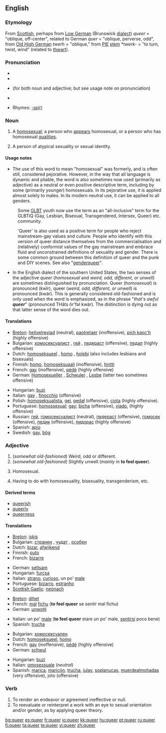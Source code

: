 ==English==
{{wikipedia}}

===Etymology===
From [[Scottish]], perhaps from [[Low German]] (Brunswick [[dialect]]) ''queer'' = "oblique, off-center", related to German ''quer'' = "oblique, perverse, odd", from [[Old High German]] ''twerh'' = "oblique," from [[PIE]] [[stem]] *''twerk-'' = "to turn, twist, wind" (related to [[thwart]]).

===Pronunciation===
* {{IPA|/kwir/}}
* {{SAMPA|/kwir/}}
* {{enPR|kwîr}} (for both noun and adjective; but see usage note on pronunciation)
* {{audio|en-us-queer.ogg|Audio (US)}}

* Rhymes: [[Rhymes:English:-ɪə(r)|-ɪə(r)]]

===Noun===
{{en-noun}}

# {{context|Derogatory, slang}} A [[homosexual]]; a person who [[appear|appears]] homosexual, or a person who has homosexual [[quality|qualities]].
# {{context|slang}} A person of atypical sexuality or sexual identity.

====Usage notes====
* The use of this word to mean "homosexual" was formerly, and is often still, considered pejorative.  However, in the way that all language is dynamic and pliable, the word is also sometimes now used (primarily as adjective) as a neutral or even positive descriptive term, including by some (primarily younger) homosexuals. In its pejorative use, it is applied almost solely to males. In its modern neutral use, it can be applied to all genders.

: Some [[GLBT]] youth now use the term as an "all-inclusive" term for the GLBTIQ (Gay, Lesbian, Bisexual, Transgendered, Intersex, Queer) etc. community.

: 'Queer' is also used as a positive term for people who reject mainstream-gay values and culture.  People who identify with this version of queer distance themselves from the commercialisation and (relatively) conformist values of the gay mainstream and embrace fluid and unconstrained definitions of sexuality and gender.  There is some common ground between this definition of queer and the punk and DIY scenes. See also "[[genderqueer]]".

* In the English dialect of the southern United States, the two senses of the adjective ''queer'' (''homosexual'' and ''weird, odd, different, or unwell'') are sometimes distinguished by pronunciation.  Queer (''homosexual'') is pronounced (kwîr), queer (''weird, odd, different, or unwell'') is pronounced (kwär).  This is generally considered old-fashioned and is only used when the word is emphasized, as in the phrase "''that's awful '''queer'''''" (pronounced THăts ôr'fəl kwär).  The distinction is dying out as that latter sense of the word dies out.

====Translations====
{{trans-top}}
* [[Breton]]: [[heñvelreviad]] {{m}} (neutral), [[paotretaer]] {{m}} (inoffensive), [[pich kaoc'h]] {{m}} (highly offensive)
* Bulgarian: [[хомосексуалист]] {{m}}, [[гей]] {{m}}, [[педераст]] {{m}} (offensive), [[педал]] {{m}}  (highly offensive)
* Dutch: [[homoseksueel]] {{m}}, [[homo]] {{m}}, [[holebi]] (also includes lesbians and bisexuals)
* Finnish: [[homo]], [[homoseksuaali]] (inoffensive), [[hintti]]
* French: [[gay]] {{m}} (inoffensive), [[pédé]] {{m}} (highly offensive)
* German: [[Homosexueller]] {{m}}, [[Schwuler]] {{m}}, [[Lesbe]] {{f}} (latter two sometimes offensive)
{{trans-mid}}
* Hungarian: [[buzi]]
* Italian: [[gay]] {{m}}, [[finocchio]] {{m}} (offensive)
* Polish: [[homoseksualista]], [[gej]], [[pedał]] (offensive), [[ciota]] (highly offensive).
* Portuguese: [[homossexual]]; [[gay]]; [[bicha]] (offensive), [[viado]], (highly offensive)
* Russian: [[гей]], [[гомосексуалист]] (neutral), [[педераст]] (offensive), [[гомосек]] (offensive), [[педик]] (offensive), [[пидорас]] (highly offensive)
* Spanish: [[apio]] {{m}}
* Swedish: [[gay]], [[bög]]
{{trans-bottom}}

===Adjective===
{{en-adj|er}}

# (''somewhat old-fashioned'') Weird, odd or different.
# (''somewhat old-fashioned'') Slightly unwell (''mainly in'' '''to feel queer''').
# {{slang}} Homosexual.
# {{slang}} Having to do with homosexuality, bisexuality, transgenderism, etc.

====Derived terms====
* [[queerish]]
* [[queerly]]
* [[queerness]]

====Translations====
{{trans-top|weird, odd, different}}
* [[Breton]]: [[iskis]]
* Bulgarian: [[странен]] {{m}}, [[чудат]] {{m}}, [[особен]] {{m}}
* Dutch: [[bizar]], [[afwijkend]]
* Finnish: [[outo]]
* French: [[bizarre]]
{{trans-mid}}
* German: [[seltsam]]
* Hungarian: [[furcsa]]
* Italian: [[strano]], [[curioso]], un po' [[male]]
* Portuguese: [[bizarro]], [[estranho]]
* [[Scottish Gaelic]]: [[neònach]]
{{trans-bottom}}

{{trans-top|slightly unwell}}
* [[Breton]]: [[dihet]]
* French: [[mal]] [[fichu]] ('''to feel queer''' se sentir mal fichu)
* German: [[unwohl]]
{{trans-mid}}
* Italian: un po' [[male]] ('''to feel queer''' stare un po' male, [[sentirsi]] poco bene)
* Spanish: [[trucha]]
{{trans-bottom}}

{{trans-top|homosexual}}
* Bulgarian: [[хомосексуален]] {{m}}
* Dutch: [[homoseksueel]], [[homo]]
* French: [[gay]] (inoffensive), [[pédé]] (highly offensive)
* German: [[schwul]]
{{trans-mid}}
* Hungarian: [[buzi]]
* Italian: [[omosessuale]] (''neutral'')
* Spanish: [[marica]], [[maricón]], [[trucha]], [[julay]], [[soplanucas]], [[muerdealmohadas]] (very offensive), joto {{m}} (offensive)
{{trans-bottom}}

{{trans-top|having to do with homosexuality, etc.}}
{{trans-bottom}}

===Verb===
{{en-verb}}

# To render an endeavor or agreement ineffective or null.
# To reevaluate or reinterpret a work with an eye to sexual orientation and/or gender, as by applying queer theory.

[[bg:queer]]
[[es:queer]]
[[fr:queer]]
[[io:queer]]
[[kk:queer]]
[[hu:queer]]
[[pt:queer]]
[[ru:queer]]
[[fi:queer]]
[[ta:queer]]
[[te:queer]]
[[vi:queer]]
[[zh:queer]]